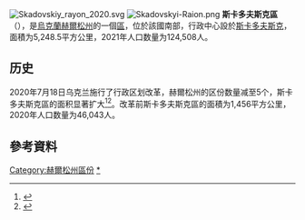 {{Expand Ukrainian}}
[[File:Skadovskiy_rayon_2020.svg|thumb]]
[[Image:Skadovskyi-Raion.png|thumb]]
'''斯卡多夫斯克區'''（{{lang-uk|Скадовський район}}），是[[烏克蘭|烏克蘭]][[赫爾松州|赫爾松州]]的一個[[区_(乌克兰)|區]]，位於該國南部，行政中心設於[[斯卡多夫斯克|斯卡多夫斯克]]，面積为5,248.5平方公里，2021年人口数量为124,508人。

== 历史 ==
2020年7月18日乌克兰施行了行政区划改革，赫爾松州的区份数量减至5个，斯卡多夫斯克區的面积显著扩大<ref>{{Cite news |date=2020-07-18 |script-title=uk:Про утворення та ліквідацію районів. Постанова Верховної Ради України № 807-ІХ. |language=uk |url=http://www.golos.com.ua/article/333466 |access-date=2020-10-03 |work=Голос України |archive-date=2021-07-09 |archive-url=https://web.archive.org/web/20210709121303/http://www.golos.com.ua/article/333466 }}</ref><ref name="2020_reform_maps">{{Cite web |date=2020-07-17 |script-title=uk:Нові райони: карти + склад |url=https://www.minregion.gov.ua/press/news/novi-rajony-karty-sklad/ |access-date=2022-04-15 |language=uk |website=Міністерство розвитку громад та територій України |archive-date=2021-03-02 |archive-url=https://web.archive.org/web/20210302224321/https://www.minregion.gov.ua/press/news/novi-rajony-karty-sklad/ }}</ref>。改革前斯卡多夫斯克區的面積为1,456平方公里，2020年人口数量为46,043人。

==參考資料==
{{Reflist}}

{{赫尔松州行政区划}}
{{Kherson-geo-stub}}

{{DEFAULTSORT:Скадовський район}}
[[Category:赫爾松州區份|Category:赫爾松州區份]]
[[Category:斯卡多夫斯克區|*]]